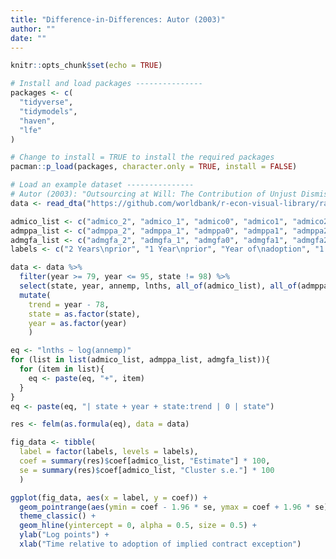 ```yaml
---
title: "Difference-in-Differences: Autor (2003)"
author: ""
date: ""
---
```


```r
knitr::opts_chunk$set(echo = TRUE)
```

```r
# Install and load packages ---------------
packages <- c(
  "tidyverse",
  "tidymodels",
  "haven",
  "lfe"
)

# Change to install = TRUE to install the required packages
pacman::p_load(packages, character.only = TRUE, install = FALSE)

# Load an example dataset ---------------
# Autor (2003): "Outsourcing at Will: The Contribution of Unjust Dismissal Doctrine to the Growth of Employment Outsourcing"
data <- read_dta("https://github.com/worldbank/r-econ-visual-library/raw/master/Library/Data/autor-jole-2003.dta")

admico_list <- c("admico_2", "admico_1", "admico0", "admico1", "admico2", "admico3", "mico4")
admppa_list <- c("admppa_2", "admppa_1", "admppa0", "admppa1", "admppa2", "admppa3", "mppa4")
admgfa_list <- c("admgfa_2", "admgfa_1", "admgfa0", "admgfa1", "admgfa2", "admgfa3", "mgfa4")
labels <- c("2 Years\nprior", "1 Year\nprior", "Year of\nadoption", "1 Year\nafter", "2 Years\nafter", "3 Years\nafter", "4+ Years\nafter")

data <- data %>%
  filter(year >= 79, year <= 95, state != 98) %>%
  select(state, year, annemp, lnths, all_of(admico_list), all_of(admppa_list), all_of(admgfa_list)) %>%
  mutate(
    trend = year - 78,
    state = as.factor(state), 
    year = as.factor(year)
    )

eq <- "lnths ~ log(annemp)"
for (list in list(admico_list, admppa_list, admgfa_list)){
  for (item in list){
    eq <- paste(eq, "+", item)
  }
}
eq <- paste(eq, "| state + year + state:trend | 0 | state")

res <- felm(as.formula(eq), data = data)

fig_data <- tibble(
  label = factor(labels, levels = labels),
  coef = summary(res)$coef[admico_list, "Estimate"] * 100,
  se = summary(res)$coef[admico_list, "Cluster s.e."] * 100
  )

ggplot(fig_data, aes(x = label, y = coef)) +
  geom_pointrange(aes(ymin = coef - 1.96 * se, ymax = coef + 1.96 * se)) +
  theme_classic() +
  geom_hline(yintercept = 0, alpha = 0.5, size = 0.5) +
  ylab("Log points") +
  xlab("Time relative to adoption of implied contract exception")

```
